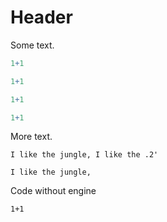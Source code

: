 # Header

Some text.

```R
1+1
```

```r
1+1
```

```r
1+1
```

```r
1+1
```

More text.

```nonR
I like the jungle, I like the .2'
```

```blabla
I like the jungle,
```


Code without engine
```
1+1
```
